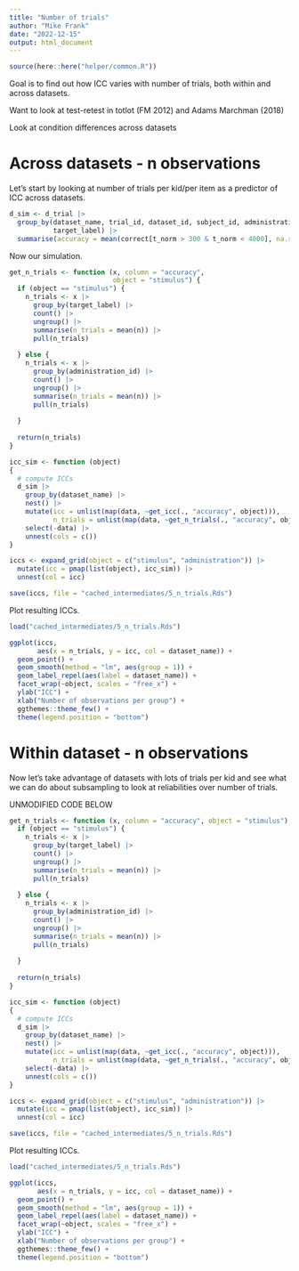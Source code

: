 ```yaml
---
title: "Number of trials"
author: "Mike Frank"
date: "2022-12-15"
output: html_document
---
```


```r
source(here::here("helper/common.R"))
```

Goal is to find out how ICC varies with number of trials, both within and across datasets. 

Want to look at test-retest in totlot (FM 2012) and Adams Marchman (2018)

Look at condition differences across datasets

# Across datasets - n observations

Let's start by looking at number of trials per kid/per item as a predictor of ICC across datasets. 

```r
d_sim <- d_trial |>
  group_by(dataset_name, trial_id, dataset_id, subject_id, administration_id, 
           target_label) |>
  summarise(accuracy = mean(correct[t_norm > 300 & t_norm < 4000], na.rm=TRUE)) 
```

Now our simulation. 

```r
get_n_trials <- function (x, column = "accuracy", 
                          object = "stimulus") {
  if (object == "stimulus") {
    n_trials <- x |>
      group_by(target_label) |>
      count() |>
      ungroup() |>
      summarise(n_trials = mean(n)) |>
      pull(n_trials)
      
  } else {
    n_trials <- x |>
      group_by(administration_id) |>
      count() |>
      ungroup() |>
      summarise(n_trials = mean(n)) |>
      pull(n_trials)
      
  }
  
  return(n_trials)
}

icc_sim <- function (object) 
{
  # compute ICCs
  d_sim |> 
    group_by(dataset_name) |> 
    nest() |>
    mutate(icc = unlist(map(data, ~get_icc(., "accuracy", object))),
           n_trials = unlist(map(data, ~get_n_trials(., "accuracy", object)))) |>
    select(-data) |>
    unnest(cols = c()) 
}

```


```r
iccs <- expand_grid(object = c("stimulus", "administration")) |>
  mutate(icc = pmap(list(object), icc_sim)) |>
  unnest(col = icc)

save(iccs, file = "cached_intermediates/5_n_trials.Rds")
```

Plot resulting ICCs.

```r
load("cached_intermediates/5_n_trials.Rds")

ggplot(iccs,
       aes(x = n_trials, y = icc, col = dataset_name)) + 
  geom_point() + 
  geom_smooth(method = "lm", aes(group = 1)) +
  geom_label_repel(aes(label = dataset_name)) + 
  facet_wrap(~object, scales = "free_x") + 
  ylab("ICC") + 
  xlab("Number of observations per group") + 
  ggthemes::theme_few() + 
  theme(legend.position = "bottom") 

```


# Within dataset - n observations

Now let's take advantage of datasets with lots of trials per kid and see what we can do about subsampling to look at reliabilities over number of trials.

UNMODIFIED CODE BELOW

```r
get_n_trials <- function (x, column = "accuracy", object = "stimulus") {
  if (object == "stimulus") {
    n_trials <- x |>
      group_by(target_label) |>
      count() |>
      ungroup() |>
      summarise(n_trials = mean(n)) |>
      pull(n_trials)
      
  } else {
    n_trials <- x |>
      group_by(administration_id) |>
      count() |>
      ungroup() |>
      summarise(n_trials = mean(n)) |>
      pull(n_trials)
      
  }
  
  return(n_trials)
}

icc_sim <- function (object) 
{
  # compute ICCs
  d_sim |> 
    group_by(dataset_name) |> 
    nest() |>
    mutate(icc = unlist(map(data, ~get_icc(., "accuracy", object))),
           n_trials = unlist(map(data, ~get_n_trials(., "accuracy", object)))) |>
    select(-data) |>
    unnest(cols = c()) 
}

```


```r
iccs <- expand_grid(object = c("stimulus", "administration")) |>
  mutate(icc = pmap(list(object), icc_sim)) |>
  unnest(col = icc)

save(iccs, file = "cached_intermediates/5_n_trials.Rds")
```

Plot resulting ICCs.

```r
load("cached_intermediates/5_n_trials.Rds")

ggplot(iccs,
       aes(x = n_trials, y = icc, col = dataset_name)) + 
  geom_point() + 
  geom_smooth(method = "lm", aes(group = 1)) +
  geom_label_repel(aes(label = dataset_name)) + 
  facet_wrap(~object, scales = "free_x") + 
  ylab("ICC") + 
  xlab("Number of observations per group") + 
  ggthemes::theme_few() + 
  theme(legend.position = "bottom") 

```
